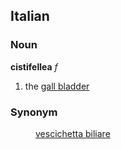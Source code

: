 ==Italian==
===Noun===
'''cistifellea''' ''f''
# the [[gall bladder]]

===Synonym===
:[[vescichetta biliare]]